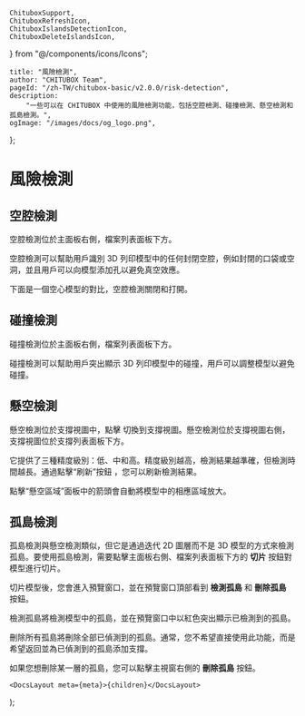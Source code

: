 	ChituboxSupport,
	ChituboxRefreshIcon,
	ChituboxIslandsDetectionIcon,
	ChituboxDeleteIslandsIcon,
} from "@/components/icons/Icons";

	title: "風險檢測",
	author: "CHITUBOX Team",
	pageId: "/zh-TW/chitubox-basic/v2.0.0/risk-detection",
	description:
		"一些可以在 CHITUBOX 中使用的風險檢測功能，包括空腔檢測、碰撞檢測、懸空檢測和孤島檢測。",
	ogImage: "/images/docs/og_logo.png",
};

# 風險檢測

## 空腔檢測

空腔檢測位於主面板右側，檔案列表面板下方。

空腔檢測可以幫助用戶識別 3D 列印模型中的任何封閉空腔，例如封閉的口袋或空洞，並且用戶可以向模型添加孔以避免真空效應。

下面是一個空心模型的對比，空腔檢測關閉和打開。

<ImageContainer>
	<ImageComparison
		img1Src={
			"/images/docs/en-US/chitubox-basic/2.x.x/008-risk-detection-cavity-off.png"
		}
		text1={"空腔檢測關閉"}
		img2Src={
			"/images/docs/en-US/chitubox-basic/2.x.x/008-risk-detection-cavity-on.png"
		}
		text2={"空腔檢測打開"}
	/>
</ImageContainer>

## 碰撞檢測

碰撞檢測位於主面板右側，檔案列表面板下方。

碰撞檢測可以幫助用戶突出顯示 3D 列印模型中的碰撞，用戶可以調整模型以避免碰撞。

<ImageContainer>
	<ImageComparison
		img1Src={
			"/images/docs/en-US/chitubox-basic/2.x.x/008-collision-detection-off.png"
		}
		text1={"碰撞檢測關閉"}
		img2Src={
			"/images/docs/en-US/chitubox-basic/2.x.x/008-collision-detection-on.png"
		}
		text2={"碰撞檢測打開"}
	/>
</ImageContainer>

## 懸空檢測

懸空檢測位於支撐視圖中，點擊 <ChituboxSupport /> 切換到支撐視圖。懸空檢測位於支撐視圖右側，支撐視圖位於支撐列表面板下方。

<ImageContainer>
	<AntdImage
		src={
			"/images/docs/zh-TW/chitubox-basic/2.x.x/008-risk-detection-suspend-detection.png"
		}
	/>
</ImageContainer>

它提供了三種精度級別：低、中和高。精度級別越高，檢測結果越準確，但檢測時間越長。通過點擊“刷新”按鈕 <ChituboxRefreshIcon />，您可以刷新檢測結果。

點擊“懸空區域”面板中的箭頭會自動將模型中的相應區域放大。

<ImageContainer>
	<AntdImage
		src={
			"/images/docs/zh-CN/chitubox-basic/2.x.x/008-suspend-cam-switching.gif"
		}
	/>
</ImageContainer>

## 孤島檢測

孤島檢測與懸空檢測類似，但它是通過迭代 2D 圖層而不是 3D 模型的方式來檢測孤島。要使用孤島檢測，需要點擊主面板右側、檔案列表面板下方的 **切片** 按鈕對模型進行切片。

<ImageContainer>
	<AntdImage
		src={
			"/images/docs/zh-CN/chitubox-basic/2.x.x/008-risk-detection-slice.png"
		}
	/>
</ImageContainer>

切片模型後，您會進入預覽窗口，並在預覽窗口頂部看到 **檢測孤島** 和 **刪除孤島** 按鈕。

<ChituboxIslandsDetectionIcon /> 檢測孤島將檢測模型中的孤島，並在預覽窗口中以紅色突出顯示已檢測到的孤島。

<ChituboxDeleteIslandsIcon /> 刪除所有孤島將刪除全部已偵測到的孤島。通常，您不希望直接使用此功能，而是希望返回並為已偵測到的孤島添加支撐。

如果您想刪除某一層的孤島，您可以點擊主視窗右側的 **刪除孤島** 按鈕。

<ImageContainer>
	<AntdImage
		src={
			"/images/docs/zh-TW/chitubox-basic/2.x.x/008-risk-detection-delete-islands.png"
		}
	/>
</ImageContainer>

	<DocsLayout meta={meta}>{children}</DocsLayout>
);
